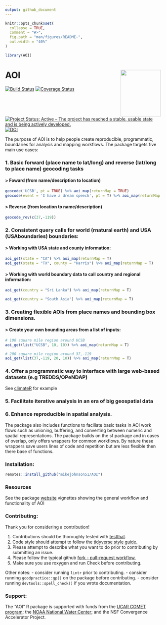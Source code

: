 ```yaml
---
output: github_document
---
```


<!-- README.md is generated from README.Rmd. Please edit that file -->

```r
knitr::opts_chunk$set(
  collapse = TRUE,
  comment = "#>",
  fig.path = "man/figures/README-",
  out.width = "40%"
)

library(AOI)
```

# AOI <img src="man/figures/logo.png" width=130 height = 150 align="right" />

[![Build Status][image-1]][1] 
[![Coverage Status](https://img.shields.io/coveralls/mikejohnson51/AOI.svg)](https://coveralls.io/r/mikejohnson51/AOI?branch=master)
[![Project Status: Active – The project has reached a stable, usable state and is being actively developed.](https://www.repostatus.org/badges/latest/active.svg)](https://www.repostatus.org/#active)
[![DOI][image-3]][3]

The purpose of AOI is to help people create reproducible, programmatic, boundaries for analysis and mapping workflows. The package targets five main use cases:

### 1. Basic forward (place name to lat/long) and reverse (lat/long to place name) geocoding tasks

#### > Foward (from name/description to location)

```r
geocode('UCSB', pt = TRUE) %>% aoi_map(returnMap = TRUE)
geocode(event = 'I have a dream speech', pt = T) %>% aoi_map(returnMap = TRUE)
```

#### > Reverse (from location to name/description)

```r
geocode_rev(c(37,-119))
```

### 2. Consistent query calls for world (rnatural earth) and USA (USAboundaries) boundaries:

#### > Working with USA state and county information:

```r
aoi_get(state = "CA") %>% aoi_map(returnMap = T)
aoi_get(state = "TX", county = "Harris") %>% aoi_map(returnMap = T)
```

#### > Working with world boundary data to call country and regional information:

```r
aoi_get(country = "Sri Lanka") %>% aoi_map(returnMap = T)

aoi_get(country = "South Asia") %>% aoi_map(returnMap = T)
```


### 3. Creating flexible AOIs from place names and bounding box dimensions. 

#### > Create your own bounding areas from a list of inputs:

```r
# 100 square mile region around UCSB
aoi_get(list("UCSB", 10, 10)) %>% aoi_map(returnMap = T)

# 200 square mile region around 37,-119
aoi_get(list(37,-119, 20, 10)) %>% aoi_map(returnMap = T)

```

### 4. Offer a programmatic way to interface with large web-based datasets (e.g TREDDS/OPeNDAP)

See [climateR](https://github.com/mikejohnson51/climateR) for example

### 5. Facilitate iterative analysis in an era of big geospatial data 

### 6. Enhance reproducible in spatial analysis.

The package also includes functions to faciliate basic tasks in AOI work flows such as unioning, buffering, and converting between numeric and spatial representations. The package builds on the sf package and in cases of overlap, only offers wrappers for common workflows. By  nature these wrappers save users lines of code and repetition but are less flexible then there base sf functions. 

### Installation:

```r
remotes::install_github("mikejohnson51/AOI")
```


### Resources
See the package [website](https://mikejohnson51.github.io/AOI/) vignettes showing the general workflow and functionality of AOI  


### Contributing:

Thank you for considering a contribution!

1) Contributions should be thoroughly tested with [testthat](https://testthat.r-lib.org/).  
2) Code style should attempt to follow the [tidyverse style guide.](http://style.tidyverse.org/)  
3) Please attempt to describe what you want to do prior to contributing by submitting an issue.  
4) Please follow the typical github [fork - pull-request workflow.](https://gist.github.com/Chaser324/ce0505fbed06b947d962)  
5) Make sure you use roxygen and run Check before contributing.

Other notes:
- consider running `lintr` prior to contributing.
- consider running `goodpractice::gp()` on the package before contributing.
- consider running `devtools::spell_check()` if you wrote documentation.

### Support:

The "AOI" R package is  supported with funds from the [UCAR COMET program][15]; the [NOAA National Water Center][16]; and the NSF Convergence Accelerator Project.

[1]:	https://travis-ci.org/mikejohnson51/AOI
[2]:	https://coveralls.io/github/mikejohnson51/AOI?branch=master
[3]:	https://zenodo.org/badge/latestdoi/139353238
[4]:	./articles/clipAreas.html
[5]:	./articles/stateCounty.html
[6]:	./articles/clipAreas.html
[7]:	./articles/tools.html
[8]:	./articles/useCases.html
[9]:	https://github.com/mikejohnson51/HydroData
[10]:	https://github.com/mikejohnson51/NWM
[11]:	https://github.com/mikejohnson51/FlowFinder
[12]:	https://mikejohnson51.github.io
[13]:	https://geog.ucsb.edu
[14]:	http://www.geog.ucsb.edu/~kclarke/
[15]:	http://www.comet.ucar.edu
[16]:	http://water.noaa.gov
[17]:	https://opensource.org/licenses/MIT
[18]:   https://github.com/mikejohnson51/climateR
[19]:   https://github.com/mikejohnson51/LivingFlood

[image-1]:	https://travis-ci.org/mikejohnson51/AOI.svg?branch=master
[image-2]:	https://img.shields.io/coveralls/github/mikejohnson51/AOI.svg
[image-3]:	https://zenodo.org/badge/139353238.svg

